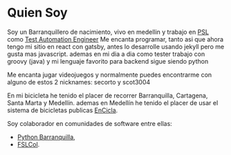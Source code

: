 # Quien Soy

Soy un Barranquillero de nacimiento, vivo en medellin y trabajo en [PSL](https://www.psl.com.co/) como [Test Automation Engineer](https://www.psl.com.co/empleo/test-automation-engineer)
Me encanta programar, tanto asi que ahora tengo mi sitio en react con gatsby,
antes lo desarrolle usando jekyll pero me gusta mas javascript.
ademas en mi dia a dia como tester trabajo con groovy (java)
y mi lenguaje favorito para backend sigue siendo python

Me encanta jugar videojuegos y normalmente puedes encontrarme con alguno de estos 2 nicknames: 
secorto y scot3004

En mi bicicleta he tenido el placer de recorrer Barranquilla, Cartagena, Santa Marta y Medellín.
ademas en Medellín he tenido el placer de usar el sistema de bicicletas publicas [EnCicla](http://www.encicla.gov.co/).

Soy colaborador en comunidades de software entre ellas:
- [Python Barranquilla](https://pybaq.co/), 
- [FSLCol](http://fslcol.org/).
